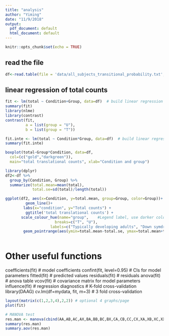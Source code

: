 ```yaml
---
title: "analysis"
author: "Yiming"
date: "11/9/2018"
output:
  pdf_document: default
  html_document: default
---
```


```r
knitr::opts_chunk$set(echo = TRUE)
```

## read the file
```r
df<-read.table(file = 'data/all_subjects_transitional_probability.txt', header = TRUE)
```

## linear regression of total counts
```r
fit <- lm(total ~ Condition+Group, data=df)  # build linear regression model on full data
summary(fit)
library(nlme)
library(contrast)
contrast(fit,
         a = list(group = "U"),
         b = list(group = "T"))
```
```r
fit.inte <- lm(total ~ Condition*Group, data=df)  # build linear regression model on full data
summary(fit.inte)
```
```r
boxplot(total~Group*Condition, data=df, 
  col=(c("gold","darkgreen")),
  main="total translational counts", xlab="Condition and group")
```
```r
library(dplyr)
df2<-df %>%
  group_by(Condition, Group) %>%
  summarize(total.mean=mean(total),
            total.se=sd(total)/length(total))

ggplot(df2, aes(x=Condition, y=total.mean, group=Group, color=Group))+
         geom_line()+
        labs(x="condition", y="Total counts") +
         ggtitle('total translational counts') +
       scale_colour_hue(name="group",    #Legend label, use darker colors
                      breaks=c("T", "U"),
                    labels=c("Typically developing adults", "Down symdrone adults"))+
        geom_pointrange(aes(ymin=total.mean-total.se, ymax=total.mean+total.se))
  
```
# Other useful functions 
coefficients(fit) # model coefficients
confint(fit, level=0.95) # CIs for model parameters 
fitted(fit) # predicted values
residuals(fit) # residuals
anova(fit) # anova table 
vcov(fit) # covariance matrix for model parameters 
influence(fit) # regression diagnostics
# K-fold cross-validation
library(DAAG)
cv.lm(df=mydata, fit, m=3) # 3 fold cross-validation

```r
layout(matrix(c(1,2,3,4),2,2)) # optional 4 graphs/page 
plot(fit)
```


```r
# MANOVA test
res.man <- manova(cbind(AA,AB,AC,AX,BA,BB,BC,BX,CA,CB,CC,CX,XA,XB,XC,XX) ~ Condition+Group, data = df)
summary(res.man)
summary.aov(res.man)
```